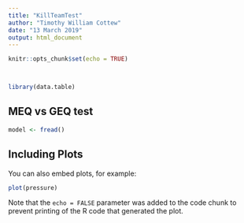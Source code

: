 ```yaml
---
title: "KillTeamTest"
author: "Timothy William Cottew"
date: "13 March 2019"
output: html_document
---
```


```r
knitr::opts_chunk$set(echo = TRUE)



library(data.table)
```

## MEQ vs GEQ test

```r
model <- fread()
```

## Including Plots

You can also embed plots, for example:

```r
plot(pressure)
```

Note that the `echo = FALSE` parameter was added to the code chunk to prevent printing of the R code that generated the plot.
